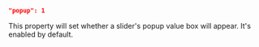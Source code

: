 ```json
"popup": 1
```
This property will set whether a slider's popup value box will appear. It's enabled by default.
